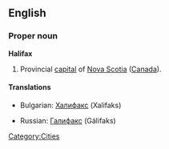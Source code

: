 ==English==

===Proper noun===
{{wikipedia}}
'''Halifax'''

# Provincial [[capital]] of [[Nova Scotia]] ([[Canada]]).

====Translations====
{{top}}
*Bulgarian: [[Халифакс]] (Xalifaks)
{{mid}}
*Russian: [[Галифакс]] (Gálifaks)
{{bottom}}

[[Category:Cities]]